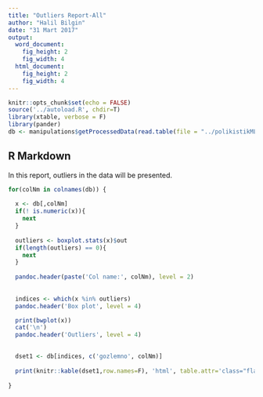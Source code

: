 ```yaml
---
title: "Outliers Report-All"
author: "Halil Bilgin"
date: "31 Mart 2017"
output:
  word_document: 
    fig_height: 2
    fig_width: 4
  html_document:
    fig_height: 2
    fig_width: 4
---
```


```r
knitr::opts_chunk$set(echo = FALSE)
source('../autoload.R', chdir=T)
library(xtable, verbose = F)
library(pander)
db <- manipulations$getProcessedData(read.table(file = "../polikistikML.txt", header = T), delOutliers=F)

```

## R Markdown

In this report, outliers in the data will be presented. 

```r

for(colNm in colnames(db)) {
  
  x <- db[,colNm]
  if(! is.numeric(x)){
    next
  }
  
  outliers <- boxplot.stats(x)$out
  if(length(outliers) == 0){
    next
  }  
  
  pandoc.header(paste('Col name:', colNm), level = 2)
  
  
  indices <- which(x %in% outliers)
  pandoc.header('Box plot', level = 4)

  print(bwplot(x))
  cat('\n')
  pandoc.header('Outliers', level = 4)

  
  dset1 <- db[indices, c('gozlemno', colNm)]
  
  print(knitr::kable(dset1,row.names=F), 'html', table.attr='class="flat-table"')
 
}


```


